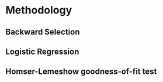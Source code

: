 # Methodology {#method}

## Backward Selection

## Logistic Regression

## Homser-Lemeshow goodness-of-fit test